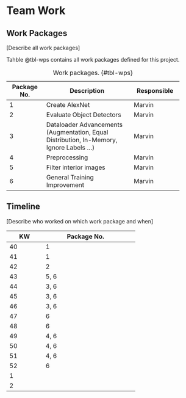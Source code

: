# Team Work 



## Work Packages 

[Describe all work packages]

Tahble @tbl-wps contains all work packages defined for this project.

+-------------+--------------------------------+-----------------+
| Package No. | Description                    | Responsible     |
+=============+================================+=================+
| 1           | Create AlexNet                 | Marvin          |
+-------------+--------------------------------+-----------------+
| 2           | Evaluate Object Detectors      | Marvin          |
+-------------+--------------------------------+-----------------+
| 3           | Dataloader Advancements        | Marvin          |
|             | (Augmentation, Equal           |                 |
|             | Distribution, In-Memory,       |                 |
|             | Ignore Labels ...)             |                 |
+-------------+--------------------------------+-----------------+
| 4           | Preprocessing                  | Marvin          |
+-------------+--------------------------------+-----------------+
| 5           | Filter interior images         | Marvin          |
+-------------+--------------------------------+-----------------+
| 6           | General Training Improvement   | Marvin          |
+-------------+--------------------------------+-----------------+



: Work packages. {#tbl-wps}

## Timeline 

[Describe who worked on which work package and when]

+-------------+--------------------------------+
| KW          | Package No.                    |
+=============+================================+
| 40          | 1                              |
+-------------+--------------------------------+
| 41          | 1                              |
+-------------+--------------------------------+
| 42          | 2                              |
+-------------+--------------------------------+
| 43          | 5, 6                            |
+-------------+--------------------------------+
| 44          | 3, 6                            |
+-------------+--------------------------------+
| 45          | 3, 6                            |
+-------------+--------------------------------+
| 46          | 3, 6                            |
+-------------+--------------------------------+
| 47          | 6                              |
+-------------+--------------------------------+
| 48          | 6                              |
+-------------+--------------------------------+
| 49          | 4, 6                            |
+-------------+--------------------------------+
| 50          | 4, 6                            |
+-------------+--------------------------------+
| 51          | 4, 6                            |
+-------------+--------------------------------+
| 52          | 6                              |
+-------------+--------------------------------+
| 1           |                                |
+-------------+--------------------------------+
| 2           |                                |
+-------------+--------------------------------+


